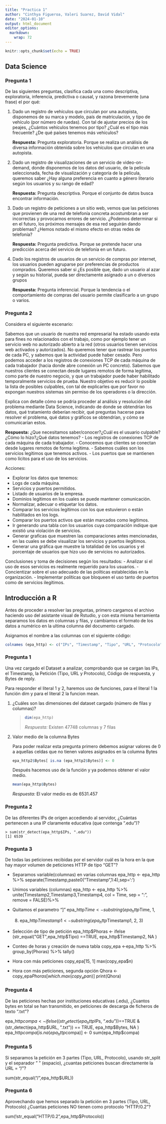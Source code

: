 ```yaml
---
title: "Practica 1"
author: "Cinthya Figueroa, Valeri Suarez, David Vidal"
date: "2024-01-10"
output: html_document
editor_options: 
  markdown: 
    wrap: 72
---
```


```r
knitr::opts_chunk$set(echo = TRUE)
```

## Data Science

### Pregunta 1

De las siguientes preguntas, clasifica cada una como descriptiva,
exploratoria, inferencia, predictiva o causal, y razona brevemente (una
frase) el por qué:

1.  Dado un registro de vehículos que circulan por una autopista,
    disponemos de su marca y modelo, país de matriculación, y tipo de
    vehículo (por número de ruedas). Con tal de ajustar precios de los
    peajes, ¿Cuántos vehículos tenemos por tipo? ¿Cuál es el tipo más
    frecuente? ¿De qué países tenemos más vehículos?

    **Respuesta:** Pregunta exploratoria. Porque se realiza un análisis
    de diversa información obtenida sobre los vehículos que circulan en
    una autopista.

2.  Dado un registro de visualizaciones de un servicio de
    video-on-demand, donde disponemos de los datos del usuario, de la
    película seleccionada, fecha de visualización y categoría de la
    película, queremos saber ¿Hay alguna preferencia en cuanto a género
    literario según los usuarios y su rango de edad?

    **Respuesta:** Pregunta descriptiva. Porque el conjunto de datos
    busca encontrar información.

3.  Dado un registro de peticiones a un sitio web, vemos que las
    peticiones que provienen de una red de telefonía concreta
    acostumbran a ser incorrectas y provocarnos errores de servicio.
    ¿Podemos determinar si en el futuro, los próximos mensajes de esa
    red seguirán dando problemas? ¿Hemos notado el mismo efecto en otras
    redes de telefonía?

    **Respuesta:** Pregunta predictiva. Porque se pretende hacer una
    predicción acerca del servicio de telefonía en un futuro.

4.  Dado los registros de usuarios de un servicio de compras por
    internet, los usuarios pueden agruparse por preferencias de
    productos comprados. Queremos saber si ¿Es posible que, dado un
    usuario al azar y según su historial, pueda ser directamente
    asignado a un o diversos grupos

    **Respuesta:** Pregunta inferencial. Porque la tendencia o el
    comportamiento de compras del usuario permite clasificarlo a un
    grupo o varios.

### Pregunta 2

Considera el siguiente escenario:

Sabemos que un usuario de nuestra red empresarial ha estado usando esta
para fines no relacionados con el trabajo, como por ejemplo tener un
servicio web no autorizado abierto a la red (otros usuarios tienen
servicios web activados y autorizados). No queremos tener que rastrear
los puertos de cada PC, y sabemos que la actividad puede haber cesado.
Pero podemos acceder a los registros de conexiones TCP de cada máquina
de cada trabajador (hacia donde abre conexión un PC concreto). Sabemos
que nuestros clientes se conectan desde lugares remotos de forma
legítima, como parte de nuestro negocio, y que un trabajador puede haber
habilitado temporalmente servicios de prueba. Nuestro objetivo es
reducir lo posible la lista de posibles culpables, con tal de
explicarles que por favor no expongan nuestros sistemas sin permiso de
los operadores o la dirección.

Explica con detalle cómo se podría proceder al análisis y resolución del
problema mediante Data Science, indicando de donde se obtendrían los
datos, qué tratamiento deberían recibir, qué preguntas hacerse para
resolver el problema, qué datos y gráficos se obtendrían, y cómo se
comunicarían estos.

**Respuesta:** ¿Que necesitamos saber/conocer?¿Cuál es el usuario
culpable?¿Cómo lo hizo?¿Qué datos tenemos? - Los registros de conexiones
TCP de cada máquina de cada trabajador. - Conocemos que clientes se
conectan desde lugares remotos de forma legítima. - Sabemos cuáles son
los servicios legítimos que tenemos activos. - Los puertos que se
mantienen como lícitos para el uso de los servicios.

Acciones:

-   Explorar los datos que tenemos:
-   Logs de cada máquina.
-   Servicios y puertos permitidos.
-   Listado de usuarios de la empresa.
-   Dominios legítimos en los cuales se puede mantener comunicación.
-   Normalizar, adecuar o etiquetar los datos.
-   Comparar los servicios legítimos con los que estuvieron o están
    habilitados en los logs.
-   Comparar los puertos activos que están marcados como legítimos.
-   Ir generando una tabla con los usuarios cuya comparación indique que
    existió una violación de servicios.
-   Generar graficas que muestren las comparaciones antes mencionadas,
    en las cuales se debe visualizar los servicios y puertos ilegítimos.
-   Generar una gráfica que muestre la totalidad de los usuarios y el
    porcentaje de usuarios que hizo uso de servicios no autorizados.

Conclusiones y toma de decisiones según los resultados: - Analizar si el
uso de esos servicios es realmente requerido para los usuarios. -
Concientizar sobre el uso adecuado de las políticas establecidas en la
organización. - Implementar políticas que bloqueen el uso tanto de
puertos como de servicios ilegítimos.

## Introducción a R

Antes de proceder a resolver las preguntas, primero cargamos el archivo
haciendo uso del asistante visual de Rstudio, y con esta misma
herramienta separamos los datos en columnas y filas, y cambiamos el
formato de los datos a numérico en la ultima columna del documento
cargado.

Asignamos el nombre a las columnas con el siguiente código:

``` r
colnames (epa_http) <- c("IPs", "Timestamp", "Tipo", "URL", "Protocolo", "Código de respuesta", "Bytes")
```

### Pregunta 1

Una vez cargado el Dataset a analizar, comprobando que se cargan las
IPs, el Timestamp, la Petición (Tipo, URL y Protocolo), Código de
respuesta, y Bytes de reply.

Para responder el literal 1 y 2, haremos uso de funciones, para el
literal 1 la función dim y para el literal 2 la funcion mean.

1.  ¿Cuáles son las dimensiones del dataset cargado (número de filas y
    columnas)?

    > ``` r
    > dim(epa_http)
    > ```
    >
    > *Respuesta:* Existen 47748 columnas y 7 filas

2.  Valor medio de la columna Bytes

    Para poder realizar esta pregunta primero debemos asignar valores de
    0 a aquellas celdas que no tienen valores asignados en la columna
    Bytes

    ``` r
    epa_http2$Bytes[ is.na (epa_http2$Bytes)] <- 0
    ```

    Después hacemos uso de la función y ya podemos obtener el valor
    medio.

    ``` r
    mean(epa_http$Bytes)
    ```

    *Respuesta:* El valor medio es de 6531.457

### Pregunta 2

De las diferentes IPs de origen accediendo al servidor, ¿Cuántas
pertenecen a una IP claramente educativa (que contenga ".edu")?

```         
> sum(str_detect(epa_http$IPs, ".edu"))
[1] 6539
```

### Pregunta 3

De todas las peticiones recibidas por el servidor cuál es la hora en la
que hay mayor volumen de peticiones HTTP de tipo "GET"?

-   Separamos variable(columnas) en varias columnas epa_http \<-
    epa_http %\>% separate(Timestamp,paste0("Timestamp",1:4),sep=':')

-   Unimos variables (columnas) epa_http \<- epa_http %\>%
    unite(Timestamp2,Timestamp3,Timestamp4, col = Time, sep = ":",
    remove = FALSE)%\>%

-   Quitamos el parametro "]" epa_http$Time<-substring(epa_http$Time, 1,

    8)  epa_http$Timestamp1<-substring(epa_http$Timestamp1, 2, 3)

-   Selección de tipo de petición
    epa_http$Phoras <- ifelse (str_equal("GET",epa_http$Tipo) ==TRUE,
    epa_http\$Timestamp2, NA )

-   Conteo de horas y creación de nueva tabla copy_epa \<-epa_http %\>%
    group_by(Phoras) %\>% tally()

-   Hora con más peticiones copy_epa[15, 1] max(copy_epa\$n)

-   Hora con más peticiones, segunda opción Qhora \<-
    copy_epa$Phoras[which.max(copy_epa$n)] print(Qhora)

### Pregunta 4

De las peticiones hechas por instituciones educativas (.edu), ¿Cuantos
bytes en total se han transmitido, en peticiones de descarga de ficheros
de texto ".txt"?

epa_http$compa <- ifelse( (str_detect(epa_http$IPs, ".edu"))==TRUE &
(str_detect(epa_http$URL, ".txt")) == TRUE, epa_http$Bytes, NA )
epa_http$compa[is.na(epa_http$compa)] \<- 0 sum(epa_http\$compa)

### Pregunta 5

Si separamos la petición en 3 partes (Tipo, URL, Protocolo), usando
str_split y el separador " " (espacio), ¿cuantas peticiones buscan
directamente la URL = "/"?

sum(str_equal("/",epa_http\$URL))

### Pregunta 6

Aprovechando que hemos separado la petición en 3 partes (Tipo, URL,
Protocolo) ¿Cuantas peticiones NO tienen como protocolo "HTTP/0.2"?

sum(!str_equal("HTTP/0.2",epa_http\$Protocolo))
